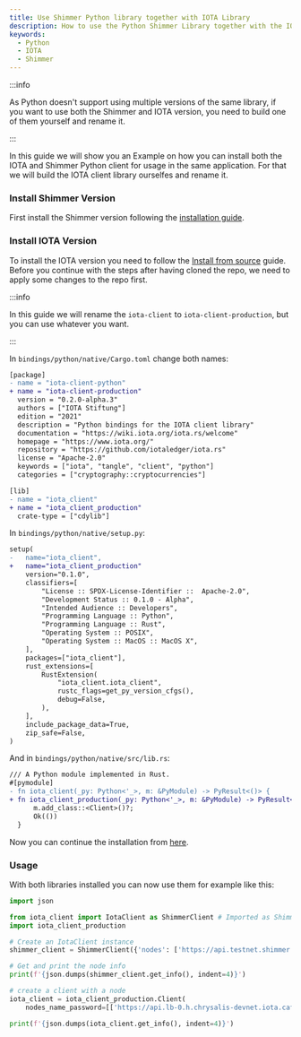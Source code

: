 ```yaml
---
title: Use Shimmer Python library together with IOTA Library
description: How to use the Python Shimmer Library together with the IOTA library
keywords:
  - Python
  - IOTA
  - Shimmer
---
```


:::info

As Python doesn't support using multiple versions of the same library, if you want to use both the Shimmer and IOTA version, you need to build one of them yourself and rename it.

:::

In this guide we will show you an Example on how you can install both the IOTA and Shimmer Python client for usage in the same application.
For that we will build the IOTA client library ourselfes and rename it.

### Install Shimmer Version

First install the Shimmer version following the [installation guide](/getting_started/python.mdx#install-package-from-pypi).

### Install IOTA Version

To install the IOTA version you need to follow the [Install from source](https://wiki.iota.org/iota.rs/getting_started/python#install-from-source) guide.
Before you continue with the steps after having cloned the repo, we need to apply some changes to the repo first.

:::info

In this guide we will rename the `iota-client` to `iota-client-production`, but you can use whatever you want.

:::

In `bindings/python/native/Cargo.toml` change both names:

```diff
[package]
- name = "iota-client-python"
+ name = "iota-client-production"
  version = "0.2.0-alpha.3"
  authors = ["IOTA Stiftung"]
  edition = "2021"
  description = "Python bindings for the IOTA client library"
  documentation = "https://wiki.iota.org/iota.rs/welcome"
  homepage = "https://www.iota.org/"
  repository = "https://github.com/iotaledger/iota.rs"
  license = "Apache-2.0"
  keywords = ["iota", "tangle", "client", "python"]
  categories = ["cryptography::cryptocurrencies"]

[lib]
- name = "iota_client"
+ name = "iota_client_production"
  crate-type = ["cdylib"]
```

In `bindings/python/native/setup.py`:

```diff
setup(
-   name="iota_client",
+   name="iota_client_production"
    version="0.1.0",
    classifiers=[
        "License :: SPDX-License-Identifier ::  Apache-2.0",
        "Development Status :: 0.1.0 - Alpha",
        "Intended Audience :: Developers",
        "Programming Language :: Python",
        "Programming Language :: Rust",
        "Operating System :: POSIX",
        "Operating System :: MacOS :: MacOS X",
    ],
    packages=["iota_client"],
    rust_extensions=[
        RustExtension(
            "iota_client.iota_client",
            rustc_flags=get_py_version_cfgs(),
            debug=False,
        ),
    ],
    include_package_data=True,
    zip_safe=False,
)
```

And in `bindings/python/native/src/lib.rs`:

```diff
/// A Python module implemented in Rust.
#[pymodule]
- fn iota_client(_py: Python<'_>, m: &PyModule) -> PyResult<()> {
+ fn iota_client_production(_py: Python<'_>, m: &PyModule) -> PyResult<()> {
      m.add_class::<Client>()?;
      Ok(())
  }
```

Now you can continue the installation from [here](https://wiki.iota.org/iota.rs/getting_started/python#change-to-the-python-binding-directory).

### Usage

With both libraries installed you can now use them for example like this:

```python
import json

from iota_client import IotaClient as ShimmerClient # Imported as ShimmerClient to prevent confusion
import iota_client_production

# Create an IotaClient instance
shimmer_client = ShimmerClient({'nodes': ['https://api.testnet.shimmer.network']})

# Get and print the node info
print(f'{json.dumps(shimmer_client.get_info(), indent=4)}')

# create a client with a node
iota_client = iota_client_production.Client(
    nodes_name_password=[['https://api.lb-0.h.chrysalis-devnet.iota.cafe']])

print(f'{json.dumps(iota_client.get_info(), indent=4)}')
```
